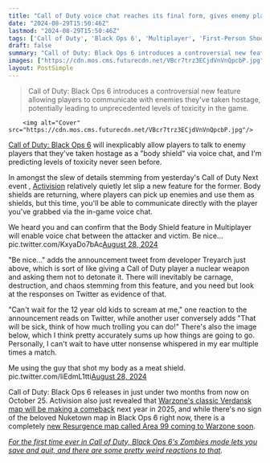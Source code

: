 ```yaml
---
title: "Call of Duty voice chat reaches its final form, gives enemy players a way to scream at you mere inches from your ear by using you as a meat shield"
date: "2024-08-29T15:50:46Z"
lastmod: "2024-08-29T15:50:46Z"
tags: ['Call of Duty', 'Black Ops 6', 'Multiplayer', 'First-Person Shooter', 'Activision', 'Treyarch', 'Warzone', 'Verdansk', 'Zombies']
draft: false
summary: "Call of Duty: Black Ops 6 introduces a controversial new feature allowing players to communicate with enemies they've taken hostage, potentially leading to unprecedented levels of toxicity in the game."
images: ["https://cdn.mos.cms.futurecdn.net/VBcr7trz3ECjdVnVnQpcbP.jpg"]
layout: PostSimple
---
```

> Call of Duty: Black Ops 6 introduces a controversial new feature allowing players to communicate with enemies they've taken hostage, potentially leading to unprecedented levels of toxicity in the game.


        <img alt="Cover" src="https://cdn.mos.cms.futurecdn.net/VBcr7trz3ECjdVnVnQpcbP.jpg"/>
        
[Call of Duty: Black Ops 6](https://www.gamesradar.com/games/call-of-duty/call-of-duty-black-ops-6-guide/) will inexplicably allow players to talk to enemy players that they've taken hostage as a "body shield" via voice chat, and I'm predicting levels of toxicity never seen before.

In amongst the slew of details stemming from yesterday's Call of Duty Next event , [Activision](https://www.gamesradar.com/tag/activision/) relatively quietly let slip a new feature for the former. Body shields are returning, where players can pick up enemies and use them as shields, but this time, you'll be able to communicate directly with the player you've grabbed via the in-game voice chat.

We heard you and can confirm that the Body Shield feature in Multiplayer will enable voice chat between the attacker and victim. Be nice... pic.twitter.com/KxyaDo7bAc[August 28, 2024](https://twitter.com/Treyarch/status/1828884563986395607)

"Be nice..." adds the announcement tweet from developer Treyarch just above, which is sort of like giving a Call of Duty player a nuclear weapon and asking them not to detonate it. There will inevitably be carnage, destruction, and chaos stemming from this feature, and you need but look at the responses on Twitter as evidence of that.

"Can't wait for the 12 year old kids to scream at me," one reaction to the announcement reads on Twitter, while another user conversely adds "That will be sick, think of how much trolling you can do!" There's also the image below, which I think pretty accurately sums up how things are going to go. Personally, I can't wait to have utter nonsense whispered in my ear multiple times a match.

Me using the guy that shot my body as a meat shield. pic.twitter.com/IiEdmL1tti[August 28, 2024](https://twitter.com/PrimitiveAK/status/1828884737064075344)

Call of Duty: Black Ops 6 releases in just under two months from now on October 25. Activision also just revealed that [Warzone's classic Verdansk map will be making a comeback](https://www.gamesradar.com/games/call-of-duty/4-years-after-it-was-destroyed-call-of-duty-warzones-verdansk-map-will-make-a-comeback-in-2025/) next year in 2025, and while there's no sign of the beloved Nuketown map in Black Ops 6 right now, there is a completely [new Resurgence map called Area 99 coming to Warzone soon](https://www.gamesradar.com/games/call-of-duty/theres-no-sign-of-call-of-dutys-beloved-nuketown-map-in-black-ops-6-except-for-its-birthplace-in-warzones-area-99-and-a-nuked-version-in-sandhouse/). 

[<em>For the first time ever in Call of Duty, Black Ops 6's Zombies mode lets you save and quit, and there are some pretty weird reactions to that</em>](https://www.gamesradar.com/games/call-of-duty/for-the-first-time-ever-in-call-of-duty-black-ops-6s-zombies-mode-lets-you-save-and-quit-and-there-are-some-pretty-weird-reactions-to-that/)*.*
        
